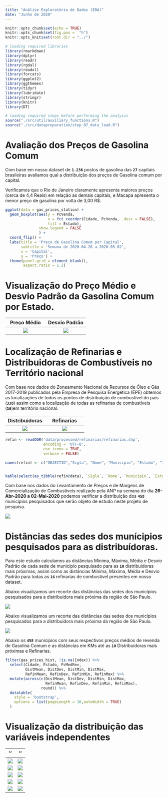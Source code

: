 ```yaml
---
title: "Análise Exploratório de Dados (EDA)"
date: "Junho de 2020"
---
```


```r
knitr::opts_chunk$set(echo = TRUE)
knitr::opts_chunk$set(fig.pos =  "h")
knitr::opts_knit$set(root.dir = "../")

# loading required libraries
library(rmarkdown)
library(dplyr)
library(readr)
library(rgdal)
library(readxl)
library(forcats)
library(ggplot2)
library(ggthemes)
library(tidyr)
library(lubridate)
library(stringr)
library(knitr)
library(DT)
```

```r
# loading required steps before performing the analysis
source("./src/util/auxiliary_functions.R")
source("./src/datapreparation/step_07_data_load.R")
```

# Avaliação dos Preços de Gasolina Comum

Com base em nosso dataset de **`1.236`** postos de gasolina das **`27`** capitais brasileiras avaliamos qual a distribuição dos preços de Gasolina comum por capital.

Verificamos que o Rio de Janeiro claramente apresenta maiores preços (cerca de 4,4 Reais) em relação as demais capitais, e Macapa apresenta o menor preço de gasolina por volta de 3,00 R$.

```r
ggplot(data = gas_prices_station) +
  geom_boxplot(aes(y = PcVenda, 
                   x = fct_reorder(Cidade, PcVenda, .desc = FALSE),
                   fill = Estado), 
               show.legend = FALSE
               ) +
  coord_flip() +
  labs(title = 'Preço de Gasolina Comum por Capital',
       subtitle = 'Semana de 2020-04-26 a 2020-05-02',
       x = 'Capital',
       y = 'Preço') + 
  theme(panel.grid = element_blank(),
        aspect.ratio = 1.2)
```


# Visualização do Preço Médio e Desvio Padrão da Gasolina Comum por Estado.

Preço Médio                           |Desvio Padrão  
:-------------------------:|:-------------------------:
![](https://raw.githubusercontent.com/ldaniel/Spatial-Statistics-Applications/master/images/eda/UF_PcMedRev.svg)  |  ![](https://raw.githubusercontent.com/ldaniel/Spatial-Statistics-Applications/master/images/eda/UF_PcMedRevDev.svg)

# Localização de Refinarias e Distribuidoras de Combustíveis no Território nacional

Com base nos dados do Zoneamento Nacional de Recursos de Óleo e Gás 2017-2019 publicados pela Empresa de Pesquisa Energética (EPE) obtemos as localizações de todos os pontos de distribuição de combustível do país (**`338`**) assim como a localização de todas as refinarias de combustíveis (**`16`**)em território nacional.

Distribuidoras             |Refinarias  
:-------------------------:|:-------------------------:
![](https://raw.githubusercontent.com/ldaniel/Spatial-Statistics-Applications/master/images/eda/loc_dist_combust.svg)  |  ![](https://raw.githubusercontent.com/ldaniel/Spatial-Statistics-Applications/master/images/eda/loc_refin_combust.svg)


```r
refin <- readOGR('data/processed/refinarias/refinarias.shp', 
                 encoding = 'UTF-8', 
                 use_iconv = TRUE,
                 verbose = FALSE)

names(refin) <- c("OBJECTID","Sigla", "Nome", "Municipio", "Estado", "Início de Operação", "Capacidade-m3", "Tipo_Inst", "Titularida", "Observaç", "CLASSIFICA")


kable(select(as_tibble(refin@data), `Sigla`, `Nome`, `Municipio`, `Estado`, `Início de Operação`, `Capacidade-m3`))

```

Com base nos dados do Levantamento de Preços e de Margens de Comercialização de Combustíveis realizado pela ANP na semana do dia **26-Abr-2020 a 02-Mai-2020** podemos verificar a distribuição dos **`458`** municípios pesquisados que serão objeto de estudo neste projeto de pesquisa.

![](https://raw.githubusercontent.com/ldaniel/Spatial-Statistics-Applications/master/images/eda/loc_cidade_combust.svg)

# Distâncias das sedes dos munícipios pesquisados para as distribuídoras.

Para este estudo calculamos as distâncias Mínima, Máxima, Média e Desvio Padrão de cada sede de município pesquisado para as **`10`** distribuidoras mais próximas, assim como as distâncias Mínima, Máxima, Média e Desvio Padrão para todas as **`16`** refinarias de combustível presentes em nosso dataset.

Abaixo visualizamos um recorte das distâncias das sedes dos municípios pesquisados para a distribuidora mais próxima da região de São Paulo.

[![](https://raw.githubusercontent.com/ldaniel/Spatial-Statistics-Applications/master/images/eda/dist_sedes_dist.png)](https://ldaniel.github.io/Spatial-Statistics-Applications/viz_qgis.html)

Abaixo visualizamos um recorte das distâncias das sedes dos municípios pesquisados para a distribuidora mais próxima da região de São Paulo.

![](https://raw.githubusercontent.com/ldaniel/Spatial-Statistics-Applications/master/images/eda/dist_sedes_refin.svg)

Abaixo os **`458`** municípios com seus respectivos preços médios de revenda de Gasolina Comum e as distâncias em KMs até as **`10`** Distribuidoras mais próximas e Refinarias.

```r
filter(gas_prices_hist, !is.na(Index)) %>% 
  select(Cidade, Estado, PcMedRev, 
         DistMean, DistDev, DistMin, DistMax, 
         RefinMean, RefinDev, RefinMin, RefinMax) %>% 
  mutate(across(c(DistMean, DistDev, DistMin, DistMax, 
                  RefinMean, RefinDev, RefinMin, RefinMax), 
                round)) %>% 
  datatable(
    style = 'bootstrap',
    options = list(pageLength = 10,autoWidth = TRUE)
  )
```

# Visualização da distribuição das variáveis independentes

''                           |''  
:-------------------------:|:-------------------------:
![](https://raw.githubusercontent.com/ldaniel/Spatial-Statistics-Applications/master/images/eda/DistMean.svg)  |  ![](https://raw.githubusercontent.com/ldaniel/Spatial-Statistics-Applications/master/images/eda/DistDev.svg)
![](https://raw.githubusercontent.com/ldaniel/Spatial-Statistics-Applications/master/images/eda/DistMin.svg)  |  ![](https://raw.githubusercontent.com/ldaniel/Spatial-Statistics-Applications/master/images/eda/DistMax.svg)
![](https://raw.githubusercontent.com/ldaniel/Spatial-Statistics-Applications/master/images/eda/RefinMean.svg)  |  ![](https://raw.githubusercontent.com/ldaniel/Spatial-Statistics-Applications/master/images/eda/RefinDev.svg)
![](https://raw.githubusercontent.com/ldaniel/Spatial-Statistics-Applications/master/images/eda/RefinMin.svg)  |  ![](https://raw.githubusercontent.com/ldaniel/Spatial-Statistics-Applications/master/images/eda/RefinMax.svg)
![](https://raw.githubusercontent.com/ldaniel/Spatial-Statistics-Applications/master/images/eda/ChgPIB.svg)  |  ![](https://raw.githubusercontent.com/ldaniel/Spatial-Statistics-Applications/master/images/eda/ChgPIBCap.svg)

